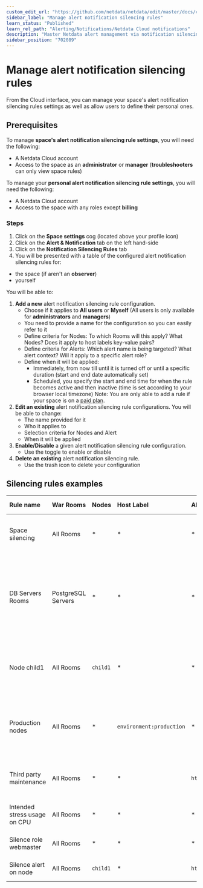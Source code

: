 ```yaml
---
custom_edit_url: "https://github.com/netdata/netdata/edit/master/docs/cloud/alerts-notifications/manage-alert-notification-silencing-rules.md"
sidebar_label: "Manage alert notification silencing rules"
learn_status: "Published"
learn_rel_path: "Alerting/Notifications/Netdata Cloud notifications"
description: "Master Netdata alert management via notification silencing rules for efficient and focused monitoring."
sidebar_position: "702089"
---
```

# Manage alert notification silencing rules

From the Cloud interface, you can manage your space's alert notification silencing rules settings as well as allow users to define their personal ones.

## Prerequisites

To manage **space's alert notification silencing rule settings**, you will need the following:

- A Netdata Cloud account
- Access to the space as an **administrator** or **manager** (**troubleshooters** can only view space rules)


To manage your **personal alert notification silencing rule settings**, you will need the following:

- A Netdata Cloud account
- Access to the space with any roles except **billing**

### Steps

1. Click on the **Space settings** cog (located above your profile icon)
1. Click on the **Alert & Notification** tab on the left hand-side
1. Click on the **Notification Silencing Rules** tab
1. You will be presented with a table of the configured alert notification silencing rules for:
  * the space (if aren't an **observer**)
  * yourself
  
  You will be able to:
   1. **Add a new** alert notification silencing rule configuration.
      - Choose if it applies to **All users** or **Myself** (All users is only available for **administrators** and **managers**)
      - You need to provide a name for the configuration so you can easily refer to it
      - Define criteria for Nodes: To which Rooms will this apply? What Nodes? Does it apply to host labels key-value pairs?
      - Define criteria for Alerts: Which alert name is being targeted? What alert context? Will it apply to a specific alert role?
      - Define when it will be applied:
        - Immediately, from now till until it is turned off or until a specific duration (start and end date automatically set)
        - Scheduled, you specify the start and end time for when the rule becomes active and then inactive (time is set according to your browser local timezone)
      Note: You are only able to add a rule if your space is on a [paid plan](/docs/monitor-your-infrastructure/netdata-plans).
   1. **Edit an existing** alert notification silencing rule configurations. You will be able to change:
      - The name provided for it
      - Who it applies to
      - Selection criteria for Nodes and Alert
      - When it will be applied
   1. **Enable/Disable** a given alert notification silencing rule configuration.
      - Use the toggle to enable or disable
   1. **Delete an existing** alert notification silencing rule.
      - Use the trash icon to delete your configuration 

## Silencing rules examples

| Rule name | War Rooms | Nodes | Host Label | Alert name | Alert context | Alert role | Description |
| :-- | :-- | :-- | :-- | :-- | :-- | :-- | :--|
| Space silencing | All Rooms | * | * | * | * | * | This rule silences the entire space, targets all nodes and for all users. E.g. infrastructure wide maintenance window. |
| DB Servers Rooms | PostgreSQL Servers | * | * | * | * | * | This rules silences the nodes in the room named PostgreSQL Servers, for example it doesn't silence the `All Nodes` room. E.g. My team with membership to this room doesn't want to receive notifications for these nodes. |
| Node child1 | All Rooms | `child1` | * | * | * | * | This rule silences all alert state transitions for node `child1` on all rooms and for all users. E.g. node could be going under maintenance. |
| Production nodes | All Rooms | * | `environment:production` | * | * | * | This rule silences all alert state transitions for nodes with the host label key-value pair `environment:production`. E.g. Maintenance window on nodes with specific host labels. |
| Third party maintenance | All Rooms | * | * | `httpcheck_posthog_netdata_cloud.request_status` | * | * | This rule silences this specific alert since third party partner will be undergoing maintenance. |
| Intended stress usage on CPU | All Rooms | * | * | * | `system.cpu` | * | This rule silences specific alerts across all nodes and their CPU cores. |
| Silence role webmaster | All Rooms | * | * | * | * | `webmaster` | This rule silences all alerts configured with the role `webmaster`. |
| Silence alert on node | All Rooms | `child1` | * | `httpcheck_posthog_netdata_cloud.request_status` | * | * | This rule silences the specific alert on the `child1` node. |
